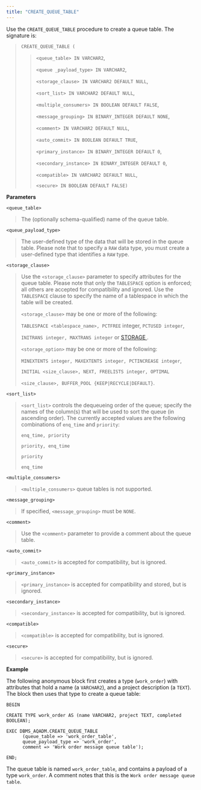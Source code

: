 ```yaml
---
title: "CREATE_QUEUE_TABLE"
---
```


Use the `CREATE_QUEUE_TABLE` procedure to create a queue table. The signature is:

> `CREATE_QUEUE_TABLE (`
>
> > `<queue_table> IN VARCHAR2`,
> >
> > `<queue _payload_type> IN VARCHAR2`,
> >
> > `<storage_clause> IN VARCHAR2 DEFAULT NULL`,
> >
> > `<sort_list> IN VARCHAR2 DEFAULT NULL`,
> >
> > `<multiple_consumers> IN BOOLEAN DEFAULT FALSE`,
> >
> > `<message_grouping> IN BINARY_INTEGER DEFAULT NONE`,
> >
> > `<comment> IN VARCHAR2 DEFAULT NULL`,
> >
> > `<auto_commit> IN BOOLEAN DEFAULT TRUE`,
> >
> > `<primary_instance> IN BINARY_INTEGER DEFAULT 0`,
> >
> > `<secondary_instance> IN BINARY_INTEGER DEFAULT 0`,
> >
> > `<compatible> IN VARCHAR2 DEFAULT NULL`,
> >
> > `<secure> IN BOOLEAN DEFAULT FALSE)`

**Parameters**

`<queue_table>`

> The (optionally schema-qualified) name of the queue table.

`<queue_payload_type>`

> The user-defined type of the data that will be stored in the queue table. Please note that to specify a `RAW` data type, you must create a user-defined type that identifies a `RAW` type.

`<storage_clause>`

> Use the `<storage_clause>` parameter to specify attributes for the queue table. Please note that only the `TABLESPACE` option is enforced; all others are accepted for compatibility and ignored. Use the `TABLESPACE` clause to specify the name of a tablespace in which the table will be created.
>
> `<storage_clause>` may be one or more of the following:
>
> `TABLESPACE <tablespace_name>, PCTFREE` integer, `PCTUSED integer`,
>
> `INITRANS integer, MAXTRANS integer` or [STORAGE ](#storage_option).
>
> `<storage_option>` may be one or more of the following:
>
> `MINEXTENTS integer, MAXEXTENTS integer, PCTINCREASE integer`,
>
> `INITIAL <size_clause>, NEXT, FREELISTS integer, OPTIMAL`
>
> `<size_clause>, BUFFER_POOL {KEEP|RECYCLE|DEFAULT}`.

`<sort_list>`

> `<sort_list>` controls the dequeueing order of the queue; specify the names of the column(s) that will be used to sort the queue (in ascending order). The currently accepted values are the following combinations of `enq_time` and `priority`:
>
> `enq_time, priority`
>
> `priority, enq_time`
>
> `priority`
>
> `enq_time`

`<multiple_consumers>`

> `<multiple_consumers>` queue tables is not supported.

`<message_grouping>`

> If specified, `<message_grouping>` must be `NONE`.

`<comment>`

> Use the `<comment>` parameter to provide a comment about the queue table.

`<auto_commit>`

> `<auto_commit>` is accepted for compatibility, but is ignored.

`<primary_instance>`

> `<primary_instance>` is accepted for compatibility and stored, but is ignored.

`<secondary_instance>`

> `<secondary_instance>` is accepted for compatibility, but is ignored.

`<compatible>`

> `<compatible>` is accepted for compatibility, but is ignored.

`<secure>`

> `<secure>` is accepted for compatibility, but is ignored.

**Example**

The following anonymous block first creates a type (`work_order`) with attributes that hold a name (a `VARCHAR2`), and a project description (a `TEXT`). The block then uses that type to create a queue table:

```text
BEGIN

CREATE TYPE work_order AS (name VARCHAR2, project TEXT, completed BOOLEAN);

EXEC DBMS_AQADM.CREATE_QUEUE_TABLE
      (queue_table => 'work_order_table',
      queue_payload_type => 'work_order',
      comment => 'Work order message queue table');

END;
```

The queue table is named `work_order_table`, and contains a payload of a type `work_order`. A comment notes that this is the `Work order message queue table`.
